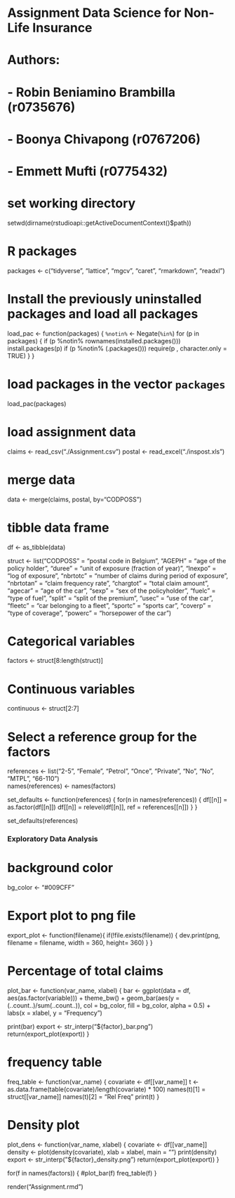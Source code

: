 #
# Assignment Data Science for Non-Life Insurance
# Authors:
#  - Robin Beniamino Brambilla (r0735676)
#  - Boonya Chivapong (r0767206)
#  - Emmett Mufti (r0775432)
#

# set working directory
setwd(dirname(rstudioapi::getActiveDocumentContext()$path))

# R packages
packages <- c("tidyverse", "lattice", "mgcv", "caret", "rmarkdown", "readxl")

# Install the previously uninstalled packages and load all packages
load_pac <- function(packages) {
  `%notin%` <- Negate(`%in%`)
  for (p in packages) {
    if (p %notin% rownames(installed.packages())) install.packages(p)
    if (p %notin% (.packages())) require(p , character.only = TRUE)
  }
}

# load packages in the vector `packages`
load_pac(packages)

# load assignment data
claims <- read_csv("./Assignment.csv")
postal <- read_excel("./inspost.xls")

# merge data
data <- merge(claims, postal, by="CODPOSS")

# tibble data frame
df <- as_tibble(data)

struct <- list("CODPOSS" = "postal code in Belgium",
               "AGEPH" = "age of the policy holder",
               "duree" = "unit of exposure (fraction of year)",
               "lnexpo" = "log of exposure",
               "nbrtotc" = "number of claims during period of exposure",
               "nbrtotan" = "claim frequency rate",
               "chargtot" = "total claim amount",
               "agecar" = "age of the car",
               "sexp" = "sex of the policyholder",
               "fuelc" = "type of fuel",
               "split" = "split of the premium",
               "usec" = "use of the car",
               "fleetc" = "car belonging to a fleet",
               "sportc" = "sports car",
               "coverp" = "type of coverage",
               "powerc" = "horsepower of the car")

# Categorical variables
factors <- struct[8:length(struct)]

# Continuous variables
continuous <- struct[2:7]

# Select a reference group for the factors
references <- list("2-5", "Female", "Petrol", "Once", "Private", "No", "No", "MTPL", "66-110")  
names(references) <- names(factors)

set_defaults <- function(references) {
  for(n in names(references)) {
    df[[n]] = as.factor(df[[n]])
    df[[n]] = relevel(df[[n]], ref = references[[n]])
  }
} 

set_defaults(references)

### Exploratory Data Analysis

# background color
bg_color <- "#009CFF"

# Export plot to png file
export_plot <- function(filename){
  if(!file.exists(filename)) {
    dev.print(png, filename = filename, width = 360, height= 360)
  }
}

# Percentage of total claims
plot_bar <- function(var_name, xlabel) {
  bar <- ggplot(data = df, aes(as.factor(variable))) + theme_bw() + 
    geom_bar(aes(y = (..count..)/sum(..count..)), col = bg_color, fill = bg_color, alpha = 0.5) + labs(x = xlabel, y = "Frequency")
  
  print(bar)
  export <- str_interp("${factor}_bar.png")
  return(export_plot(export))
}

# frequency table
freq_table <- function(var_name) {
  covariate <- df[[var_name]]
  t <- as.data.frame(table(covariate)/length(covariate) * 100)
  names(t)[1] = struct[[var_name]]
  names(t)[2] = "Rel Freq"
  print(t)
}

# Density plot 
plot_dens <- function(var_name, xlabel) {
  covariate <- df[[var_name]]
  density <- plot(density(covariate), xlab = xlabel, main = "")
  print(density)
  export <- str_interp("${factor}_density.png")
  return(export_plot(export))
}


for(f in names(factors)) {
  #plot_bar(f)
  freq_table(f)
}

render("Assignment.rmd")